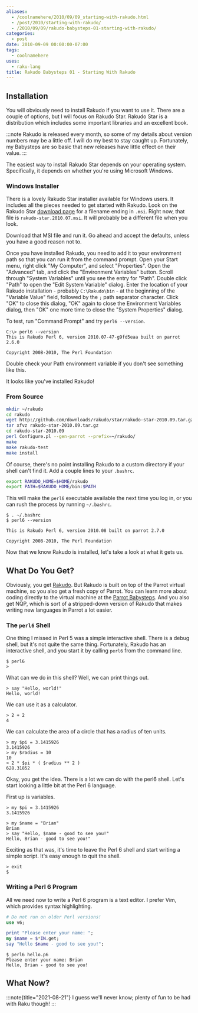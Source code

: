 ```yaml
---
aliases:
  - /coolnamehere/2010/09/09_starting-with-rakudo.html
  - /post/2010/starting-with-rakudo/
  - /2010/09/09/rakudo-babysteps-01-starting-with-rakudo/
categories:
  - post
date: 2010-09-09 00:00:00-07:00
tags:
  - coolnamehere
uses:
  - raku-lang
title: Rakudo Babysteps 01 - Starting With Rakudo
---
```


## Installation

You will obviously need to install Rakudo if you want to use it. There
are a couple of options, but I will focus on Rakudo Star. Rakudo Star is
a distribution which includes some important libraries and an excellent
book.

:::note
Rakudo is released every month, so some of my details about version
numbers may be a little off. I will do my best to stay caught up.
Fortunately, my Babysteps are so basic that new releases have little
effect on their value.
:::

The easiest way to install Rakudo Star depends on your operating
system. Specifically, it depends on whether you're using Microsoft
Windows.

### Windows Installer

[rakudo-download]: https://github.com/rakudo/star/downloads

There is a lovely Rakudo Star installer available for Windows users. It
includes all the pieces needed to get started with Rakudo. Look on the Rakudo
Star [download page][rakudo-download] for a filename ending in `.msi`. Right
now, that file is `rakudo-star.2010.07.msi`. It will probably be a different
file when you look.

Download that MSI file and run it. Go ahead and accept the defaults,
unless you have a good reason not to.

Once you have installed Rakudo, you need to add it to your environment
path so that you can run it from the command prompt. Open your Start
menu, right click "My Computer", and select "Properties". Open the
"Advanced" tab, and click the "Environment Variables" button. Scroll
through "System Variables" until you see the entry for "Path". Double
click "Path" to open the "Edit System Variable" dialog. Enter the
location of your Rakudo installation - probably `C:\Rakudo\bin` - at the
beginning of the "Variable Value" field, followed by the `;` path
separator character. Click "OK" to close this dialog, "OK" again to
close the Environment Variables dialog, then "OK" one more time to close
the "System Properties" dialog.

To test, run "Command Prompt" and try `perl6 --version`.

```
C:\> perl6 --version
This is Rakudo Perl 6, version 2010.07-47-g9fd5eaa built on parrot 2.6.0

Copyright 2008-2010, The Perl Foundation
```

Double check your Path environment variable if you don't see something
like this.

It looks like you've installed Rakudo!

### From Source

```bash
mkdir ~/rakudo
cd rakudo
wget http://github.com/downloads/rakudo/star/rakudo-star-2010.09.tar.gz
tar xfvz rakudo-star-2010.09.tar.gz
cd rakudo-star-2010.09
perl Configure.pl --gen-parrot --prefix=~/rakudo/
make
make rakudo-test
make install
```

Of course, there's no point installing Rakudo to a custom directory if
your shell can't find it. Add a couple lines to your `.bashrc`.

```bash title=".bashrc"
export RAKUDO_HOME=$HOME/rakudo
export PATH=$RAKUDO_HOME/bin:$PATH
```

This will make the `perl6` executable available the next time you log
in, or you can rush the process by running `~/.bashrc`.

```text
$ . ~/.bashrc
$ perl6 --version

This is Rakudo Perl 6, version 2010.08 built on parrot 2.7.0

Copyright 2008-2010, The Perl Foundation
```

Now that we know Rakudo is installed, let's take a look at what it gets us.

## What Do You Get?

[rakudo]: https://rakudo.org
[parrot-babysteps]: /post/2009/07/parrot-babysteps/

Obviously, you get [Rakudo][rakudo]. But Rakudo is built on top of the Parrot
virtual machine, so you also get a fresh copy of Parrot. You can
learn more about coding directly to the virtual machine at the [Parrot
Babysteps][parrot-babysteps]. And you also get NQP, which is sort of a
stripped-down version of Rakudo that makes writing new languages in Parrot a
lot easier.

### The `perl6` Shell

One thing I missed in Perl 5 was a simple interactive shell. There is a
debug shell, but it's not quite the same thing. Fortunately, Rakudo has
an interactive shell, and you start it by calling `perl6` from the
command line.

```text
$ perl6
>
```

What can we do in this shell? Well, we can print things out.

```text
> say "Hello, world!"
Hello, world!
```

We can use it as a calculator.

```text
> 2 + 2
4
```

We can calculate the area of a circle that has a radius of ten units.

```text
> my $pi = 3.1415926
3.1415926
> my $radius = 10
10
> 2 * $pi * ( $radius ** 2 )
628.31852
```

Okay, you get the idea. There is a lot we can do with the perl6 shell. Let's
start looking a little bit at the Perl 6 language.

First up is variables.

```
> my $pi = 3.1415926
3.1415926

> my $name = "Brian"
Brian
> say "Hello, $name - good to see you!"
Hello, Brian - good to see you!"
```

Exciting as that was, it's time to leave the Perl 6 shell and start writing a
simple script. It's easy enough to quit the shell.

```text
> exit
$
```

### Writing a Perl 6 Program

All we need now to write a Perl 6 program is a text editor. I prefer Vim,
which provides syntax highlighting.

```raku
# Do not run on older Perl versions!
use v6;

print "Please enter your name: ";
my $name = $*IN.get;
say "Hello $name - good to see you!";
```

```
$ perl6 hello.p6
Please enter your name: Brian
Hello, Brian - good to see you!
```

## What Now?

:::note{title="2021-08-21"}
I guess we'll never know; plenty of fun to be had with Raku though!
:::
